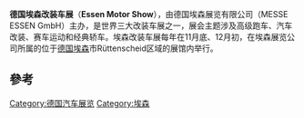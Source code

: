 {{Unreferenced|time=2019-11-08}}
'''德国埃森改装车展 '''（'''Essen Motor Show'''），由德国埃森展览有限公司（MESSE ESSEN GmbH）主办，是世界三大改装车展之一，展会主题涉及高级跑车、汽车改装、赛车运动和经典轿车。埃森改装车展每年在11月底、12月初，在埃森展览公司所属的位于[[德国|德国]][[埃森|埃森]]市Rüttenscheid区域的展馆内举行。

==參考==
<references/>

[[Category:德国汽车展览|Category:德国汽车展览]]
[[Category:埃森|Category:埃森]]
{{Germany-stub}}